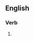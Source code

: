 ==English==

===Verb===
{{head|en|present participle}}

# {{present participle of|politicize|lang=en|nocat=1}}